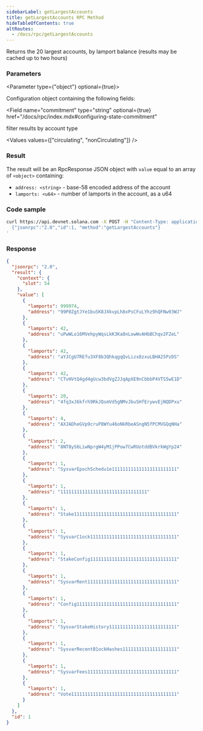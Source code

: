 ```yaml
---
sidebarLabel: getLargestAccounts
title: getLargestAccounts RPC Method
hideTableOfContents: true
altRoutes:
  - /docs/rpc/getLargestAccounts
---
```


Returns the 20 largest accounts, by lamport balance (results may be cached up to
two hours)

<DocSideBySide>

<DocLeftSide>

### Parameters

<Parameter type={"object"} optional={true}>

Configuration object containing the following fields:

<Field
  name="commitment"
  type="string"
  optional={true}
  href="/docs/rpc/index.mdx#configuring-state-commitment"
></Field>

<Field name="filter" type="string" optional={true}>
  filter results by account type

  <Values values={["circulating", "nonCirculating"]} />
</Field>

</Parameter>

### Result

The result will be an RpcResponse JSON object with `value` equal to an array of
`<object>` containing:

- `address: <string>` - base-58 encoded address of the account
- `lamports: <u64>` - number of lamports in the account, as a u64

</DocLeftSide>

<DocRightSide>

### Code sample

```bash
curl https://api.devnet.solana.com -X POST -H "Content-Type: application/json" -d '
  {"jsonrpc":"2.0","id":1, "method":"getLargestAccounts"}
'
```

### Response

```json
{
  "jsonrpc": "2.0",
  "result": {
    "context": {
      "slot": 54
    },
    "value": [
      {
        "lamports": 999974,
        "address": "99P8ZgtJYe1buSK8JXkvpLh8xPsCFuLYhz9hQFNw93WJ"
      },
      {
        "lamports": 42,
        "address": "uPwWLo16MVehpyWqsLkK3Ka8nLowWvAHbBChqv2FZeL"
      },
      {
        "lamports": 42,
        "address": "aYJCgU7REfu3XF8b3QhkqgqQvLizx8zxuLBHA25PzDS"
      },
      {
        "lamports": 42,
        "address": "CTvHVtQ4gd4gUcw3bdVgZJJqApXE9nCbbbP4VTS5wE1D"
      },
      {
        "lamports": 20,
        "address": "4fq3xJ6kfrh9RkJQsmVd5gNMvJbuSHfErywvEjNQDPxu"
      },
      {
        "lamports": 4,
        "address": "AXJADheGVp9cruP8WYu46oNkRbeASngN5fPCMVGQqNHa"
      },
      {
        "lamports": 2,
        "address": "8NT8yS6LiwNprgW4yM1jPPow7CwRUotddBVkrkWgYp24"
      },
      {
        "lamports": 1,
        "address": "SysvarEpochSchedu1e111111111111111111111111"
      },
      {
        "lamports": 1,
        "address": "11111111111111111111111111111111"
      },
      {
        "lamports": 1,
        "address": "Stake11111111111111111111111111111111111111"
      },
      {
        "lamports": 1,
        "address": "SysvarC1ock11111111111111111111111111111111"
      },
      {
        "lamports": 1,
        "address": "StakeConfig11111111111111111111111111111111"
      },
      {
        "lamports": 1,
        "address": "SysvarRent111111111111111111111111111111111"
      },
      {
        "lamports": 1,
        "address": "Config1111111111111111111111111111111111111"
      },
      {
        "lamports": 1,
        "address": "SysvarStakeHistory1111111111111111111111111"
      },
      {
        "lamports": 1,
        "address": "SysvarRecentB1ockHashes11111111111111111111"
      },
      {
        "lamports": 1,
        "address": "SysvarFees111111111111111111111111111111111"
      },
      {
        "lamports": 1,
        "address": "Vote111111111111111111111111111111111111111"
      }
    ]
  },
  "id": 1
}
```

</DocRightSide>
</DocSideBySide>
